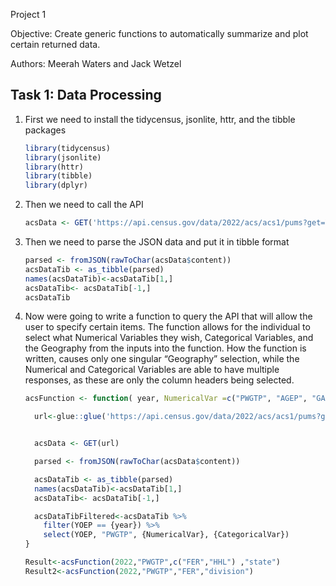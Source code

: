 Project 1

Objective: Create generic functions to automatically summarize and plot certain returned data.

Authors: Meerah Waters and Jack Wetzel

## Task 1: Data Processing

1.  First we need to install the tidycensus, jsonlite, httr, and the tibble packages

    ```r
    library(tidycensus)
    library(jsonlite)
    library(httr)
    library(tibble)
    library(dplyr)
    ```

2.  Then we need to call the API

    ```r
    acsData <- GET('https://api.census.gov/data/2022/acs/acs1/pums?get=YOEP,AGEP,GASP,GRPIP,JWAP,JWDP,SEX,FER,HHL,HISPEED,JWTRNS,SCH,SCHL,PWGTP&for=state:04&key=97a64e065dd2ad57196b96e8f6e9809d0ac9abc4')
    ```

3.  Then we need to parse the JSON data and put it in tibble format

    ```r
    parsed <- fromJSON(rawToChar(acsData$content))
    acsDataTib <- as_tibble(parsed)
    names(acsDataTib)<-acsDataTib[1,]
    acsDataTib<- acsDataTib[-1,]
    acsDataTib
    ```

4.  Now were going to write a function to query the API that will allow the user to specify certain items. The function allows for the individual to select what Numerical Variables they wish, Categorical Variables, and the Geography from the inputs into the function. How the function is written, causes only one singular "Geography" selection, while the Numerical and Categorical Variables are able to have multiple responses, as these are only the column headers being selected.

    ```r
    acsFunction <- function( year, NumericalVar =c("PWGTP", "AGEP", "GASP", "GRPIP", "JWAP (time)", "JWDP (time)","JWMNMP"), CategoricalVar = c("FER", "HHL", "HISPEED", "JWTRNS","SCH", "SCHL", "SEX"), Geography = c("All", "region", "division", "state")){

      url<-glue::glue('https://api.census.gov/data/2022/acs/acs1/pums?get=YOEP,AGEP,GASP,GRPIP,JWAP,JWDP,SEX,FER,HHL,HISPEED,JWTRNS,SCH,SCHL,PWGTP&for={Geography}:04&key=97a64e065dd2ad57196b96e8f6e9809d0ac9abc4')
      
      
      acsData <- GET(url)
      
      parsed <- fromJSON(rawToChar(acsData$content))
      
      acsDataTib <- as_tibble(parsed)
      names(acsDataTib)<-acsDataTib[1,]
      acsDataTib<- acsDataTib[-1,]
      
      acsDataTibFiltered<-acsDataTib %>% 
        filter(YOEP == {year}) %>% 
        select(YOEP, "PWGTP", {NumericalVar}, {CategoricalVar})
    }

    Result<-acsFunction(2022,"PWGTP",c("FER","HHL") ,"state")
    Result2<-acsFunction(2022,"PWGTP","FER","division")
    ```
